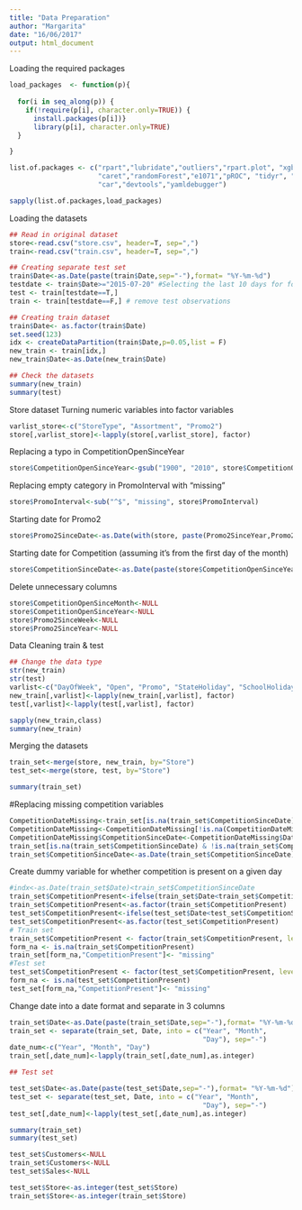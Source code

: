 ```yaml
---
title: "Data Preparation"
author: "Margarita"
date: "16/06/2017"
output: html_document
---
```

Loading the required packages
```r
load_packages  <- function(p){
  
  for(i in seq_along(p)) {
    if(!require(p[i], character.only=TRUE)) {
      install.packages(p[i])}
      library(p[i], character.only=TRUE)
  }

}

list.of.packages <- c("rpart","lubridate","outliers","rpart.plot", "xgboost",
                      "caret","randomForest","e1071","pROC", "tidyr", "klaR", 
                      "car","devtools","yamldebugger")

sapply(list.of.packages,load_packages)
```

Loading the datasets
```r

## Read in original dataset
store<-read.csv("store.csv", header=T, sep=",")
train<-read.csv("train.csv", header=T, sep=",")

## Creating separate test set 
train$Date<-as.Date(paste(train$Date,sep="-"),format= "%Y-%m-%d")
testdate <- train$Date>="2015-07-20" #Selecting the last 10 days for forecasting
test <- train[testdate==T,]
train <- train[testdate==F,] # remove test observations

## Creating train dataset
train$Date<- as.factor(train$Date)
set.seed(123)
idx <- createDataPartition(train$Date,p=0.05,list = F)
new_train <- train[idx,]
new_train$Date<-as.Date(new_train$Date)

## Check the datasets
summary(new_train)
summary(test)
```

Store dataset
Turning numeric variables into factor variables
```r
varlist_store<-c("StoreType", "Assortment", "Promo2")
store[,varlist_store]<-lapply(store[,varlist_store], factor)
```
Replacing a typo in CompetitionOpenSinceYear
```r
store$CompetitionOpenSinceYear<-gsub("1900", "2010", store$CompetitionOpenSinceYear)
```
Replacing empty category in PromoInterval with "missing"
```r
store$PromoInterval<-sub("^$", "missing", store$PromoInterval)
```

Starting date for Promo2
```r
store$Promo2SinceDate<-as.Date(with(store, paste(Promo2SinceYear,Promo2SinceWeek,1, sep="-")),"%Y-%U-%u")
```
Starting date for Competition (assuming it's from the first day of the month)
```r
store$CompetitionSinceDate<-as.Date(paste(store$CompetitionOpenSinceYear,store$CompetitionOpenSinceMonth,1, sep="-"),format="%Y-%m-%d")
```
Delete unnecessary columns
```r
store$CompetitionOpenSinceMonth<-NULL
store$CompetitionOpenSinceYear<-NULL
store$Promo2SinceWeek<-NULL
store$Promo2SinceYear<-NULL
```

Data Cleaning train & test
```r

## Change the data type 
str(new_train)
str(test)
varlist<-c("DayOfWeek", "Open", "Promo", "StateHoliday", "SchoolHoliday") # "Store" , keep store as integer for now 
new_train[,varlist]<-lapply(new_train[,varlist], factor)
test[,varlist]<-lapply(test[,varlist], factor)
```

```r
sapply(new_train,class)
summary(new_train)
```

Merging the datasets 
```r
train_set<-merge(store, new_train, by="Store")
test_set<-merge(store, test, by="Store")

summary(train_set)
```
#Replacing missing competition variables
```r
CompetitionDateMissing<-train_set[is.na(train_set$CompetitionSinceDate),]
CompetitionDateMissing<-CompetitionDateMissing[!is.na(CompetitionDateMissing$CompetitionDistance),]
CompetitionDateMissing$CompetitionSinceDate<-CompetitionDateMissing$Date
train_set[is.na(train_set$CompetitionSinceDate) & !is.na(train_set$CompetitionDistance),"CompetitionSinceDate"]<-CompetitionDateMissing$CompetitionSinceDate
train_set$CompetitionSinceDate<-as.Date(train_set$CompetitionSinceDate)

```

Create dummy variable for whether competition is present on a given day
```r
#indx<-as.Date(train_set$Date)<train_set$CompetitionSinceDate
train_set$CompetitionPresent<-ifelse(train_set$Date<train_set$CompetitionSinceDate,0,1)
train_set$CompetitionPresent<-as.factor(train_set$CompetitionPresent)
test_set$CompetitionPresent<-ifelse(test_set$Date<test_set$CompetitionSinceDate,0,1)
test_set$CompetitionPresent<-as.factor(test_set$CompetitionPresent)
# Train set
train_set$CompetitionPresent <- factor(train_set$CompetitionPresent, levels=c(levels(train_set$CompetitionPresent), "missing"))
form_na <- is.na(train_set$CompetitionPresent)
train_set[form_na,"CompetitionPresent"]<- "missing"
#Test set
test_set$CompetitionPresent <- factor(test_set$CompetitionPresent, levels=c(levels(test_set$CompetitionPresent), "missing"))
form_na <- is.na(test_set$CompetitionPresent)
test_set[form_na,"CompetitionPresent"]<- "missing"
```

Change date into a date format and separate in 3 columns
```r

train_set$Date<-as.Date(paste(train_set$Date,sep="-"),format= "%Y-%m-%d")
train_set <- separate(train_set, Date, into = c("Year", "Month", 
                                                "Day"), sep="-")
date_num<-c("Year", "Month", "Day")
train_set[,date_num]<-lapply(train_set[,date_num],as.integer)

## Test set

test_set$Date<-as.Date(paste(test_set$Date,sep="-"),format= "%Y-%m-%d")
test_set <- separate(test_set, Date, into = c("Year", "Month", 
                                                "Day"), sep="-")
test_set[,date_num]<-lapply(test_set[,date_num],as.integer)

```
```r
summary(train_set)
summary(test_set)
```
```r
test_set$Customers<-NULL
train_set$Customers<-NULL
test_set$Sales<-NULL
```

```r
test_set$Store<-as.integer(test_set$Store)
train_set$Store<-as.integer(train_set$Store)
```


